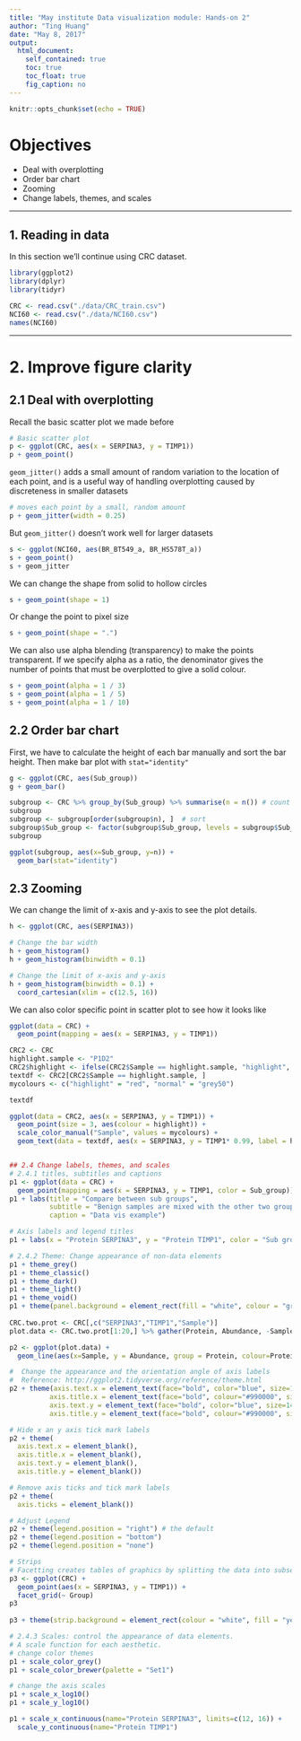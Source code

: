 ```yaml
---
title: "May institute Data visualization module: Hands-on 2"
author: "Ting Huang"
date: "May 8, 2017"
output: 
  html_document:
    self_contained: true
    toc: true
    toc_float: true
    fig_caption: no	
---
```


```r
knitr::opts_chunk$set(echo = TRUE)
```

# Objectives

* Deal with overplotting
* Order bar chart
* Zooming
* Change labels, themes, and scales

***



## 1. Reading in data
In this section we’ll continue using CRC dataset.
```r
library(ggplot2)
library(dplyr)
library(tidyr)

CRC <- read.csv("./data/CRC_train.csv")
NCI60 <- read.csv("./data/NCI60.csv")
names(NCI60)
```

***

# 2. Improve figure clarity

## 2.1 Deal with overplotting

Recall the basic scatter plot we made before
```r
# Basic scatter plot
p <- ggplot(CRC, aes(x = SERPINA3, y = TIMP1))
p + geom_point()
```

`geom_jitter()` adds a small amount of random variation to the location of each point, and is a useful way of handling overplotting caused by discreteness in smaller datasets
```r
# moves each point by a small, random amount
p + geom_jitter(width = 0.25)
```

But `geom_jitter()` doesn't work well for larger datasets
```r
s <- ggplot(NCI60, aes(BR_BT549_a, BR_HS578T_a))
s + geom_point()
s + geom_jitter
```

We can change the shape from solid to hollow circles
```r
s + geom_point(shape = 1) 
```
Or change the point to pixel size
```r
s + geom_point(shape = ".") 
```

We can also use alpha blending (transparency) to make the points transparent. If we specify alpha as a ratio, the denominator gives the number of points that must be overplotted to give a solid colour.
```r
s + geom_point(alpha = 1 / 3)
s + geom_point(alpha = 1 / 5)
s + geom_point(alpha = 1 / 10)
```

## 2.2 Order bar chart
First, we have to calculate the height of each bar manually and sort the bar height. Then make bar plot with `stat="identity"`
```r
g <- ggplot(CRC, aes(Sub_group)) 
g + geom_bar()

subgroup <- CRC %>% group_by(Sub_group) %>% summarise(n = n()) # count the number of samples for each sub group
subgroup
subgroup <- subgroup[order(subgroup$n), ]  # sort
subgroup$Sub_group <- factor(subgroup$Sub_group, levels = subgroup$Sub_group)  # to retain the order in plot.
subgroup

ggplot(subgroup, aes(x=Sub_group, y=n)) + 
  geom_bar(stat="identity")
```

## 2.3 Zooming
We can change the limit of x-axis and y-axis to see the plot details.
```r
h <- ggplot(CRC, aes(SERPINA3))

# Change the bar width
h + geom_histogram()
h + geom_histogram(binwidth = 0.1)

# Change the limit of x-axis and y-axis
h + geom_histogram(binwidth = 0.1) +
  coord_cartesian(xlim = c(12.5, 16))
```

We can also color specific point in scatter plot to see how it looks like
```r
ggplot(data = CRC) +
  geom_point(mapping = aes(x = SERPINA3, y = TIMP1))

CRC2 <- CRC
highlight.sample <- "P1D2"
CRC2$highlight <- ifelse(CRC2$Sample == highlight.sample, "highlight", "normal")
textdf <- CRC2[CRC2$Sample == highlight.sample, ]
mycolours <- c("highlight" = "red", "normal" = "grey50")

textdf

ggplot(data = CRC2, aes(x = SERPINA3, y = TIMP1)) +
  geom_point(size = 3, aes(colour = highlight)) +
  scale_color_manual("Sample", values = mycolours) +
  geom_text(data = textdf, aes(x = SERPINA3, y = TIMP1* 0.99, label = highlight.sample), colour = "red")


## 2.4 Change labels, themes, and scales
# 2.4.1 titles, subtitles and captions
p1 <- ggplot(data = CRC) +
  geom_point(mapping = aes(x = SERPINA3, y = TIMP1, color = Sub_group))
p1 + labs(title = "Compare between sub groups",
          subtitle = "Benign samples are mixed with the other two groups",
          caption = "Data vis example")

# Axis labels and legend titles
p1 + labs(x = "Protein SERPINA3", y = "Protein TIMP1", color = "Sub groups")

# 2.4.2 Theme: Change appearance of non-data elements
p1 + theme_grey()
p1 + theme_classic()
p1 + theme_dark()
p1 + theme_light()
p1 + theme_void()
p1 + theme(panel.background = element_rect(fill = "white", colour = "grey50"))
           
CRC.two.prot <- CRC[,c("SERPINA3","TIMP1","Sample")]
plot.data <- CRC.two.prot[1:20,] %>% gather(Protein, Abundance, -Sample)

p2 <- ggplot(plot.data) + 
  geom_line(aes(x=Sample, y = Abundance, group = Protein, colour=Protein))

#  Change the appearance and the orientation angle of axis labels
#  Reference: http://ggplot2.tidyverse.org/reference/theme.html
p2 + theme(axis.text.x = element_text(face="bold", color="blue", size=10, angle=45),
          axis.title.x = element_text(face="bold", colour="#990000", size=20),
          axis.text.y = element_text(face="bold", color="blue", size=14),
          axis.title.y = element_text(face="bold", colour="#990000", size=20))

# Hide x an y axis tick mark labels
p2 + theme(
  axis.text.x = element_blank(),
  axis.title.x = element_blank(),
  axis.text.y = element_blank(),
  axis.title.y = element_blank())

# Remove axis ticks and tick mark labels
p2 + theme(
  axis.ticks = element_blank())

# Adjust Legend
p2 + theme(legend.position = "right") # the default
p2 + theme(legend.position = "bottom")
p2 + theme(legend.position = "none")

# Strips
# Facetting creates tables of graphics by splitting the data into subsets and displaying the same graph for each subset
p3 <- ggplot(CRC) + 
  geom_point(aes(x = SERPINA3, y = TIMP1)) +
  facet_grid(~ Group)
p3
 
p3 + theme(strip.background = element_rect(colour = "white", fill = "yellow"))

# 2.4.3 Scales: control the appearance of data elements.
# A scale function for each aesthetic.
# change color themes
p1 + scale_color_grey()
p1 + scale_color_brewer(palette = "Set1")

# change the axis scales
p1 + scale_x_log10() 
p1 + scale_y_log10()

p1 + scale_x_continuous(name="Protein SERPINA3", limits=c(12, 16)) +
  scale_y_continuous(name="Protein TIMP1")
```
